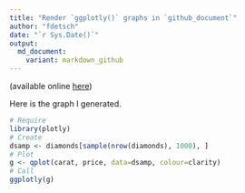 ```yaml
---
title: "Render `ggplotly()` graphs in `github_document`"
author: "fdetsch"
date: "`r Sys.Date()`"
output:
  md_document:
    variant: markdown_github
---
```


(available online [here](https://stackoverflow.com/questions/61253015/render-ggplotly-in-r-markdown-github-document))

Here is the graph I generated. 

```r
# Require
library(plotly)
# Create
dsamp <- diamonds[sample(nrow(diamonds), 1000), ]
# Plot
g <- qplot(carat, price, data=dsamp, colour=clarity)
# Call
ggplotly(g)
```

